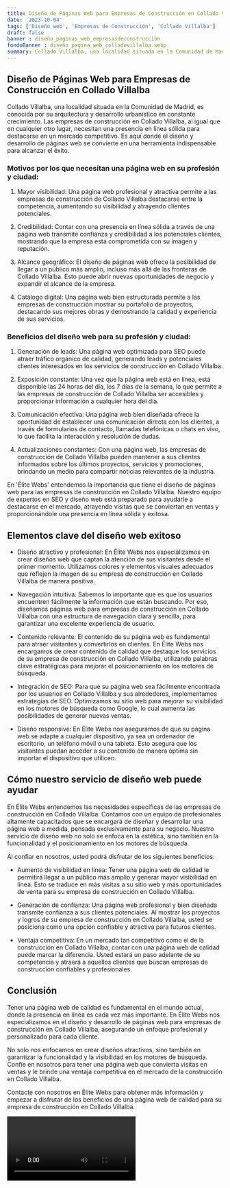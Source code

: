 ```yaml
---
title: Diseño de Páginas Web para Empresas de Construcción en Collado Villalba
date: '2023-10-04'
tags: ['Diseño web', 'Empresas de Construcción', 'Collado Villalba']
draft: false
banner : diseño_paginas_web_empresasdeconstrucción
fondoBanner : diseño_pagina_web_colladovillalba.webp
summary: Collado Villalba, una localidad situada en la Comunidad de Madrid, es conocida por su arquitectura y desarrollo urbanístico en constante crecimiento. Las empresas de construcción en Collado Villalba, al igual que en cualquier otro lugar, necesitan una presencia en línea sólida para destacarse en un mercado competitivo. Es aquí donde el diseño y desarrollo de páginas web se convierte en una herramienta indispensable para alcanzar el éxito.
---
```


## Diseño de Páginas Web para Empresas de Construcción en Collado Villalba

Collado Villalba, una localidad situada en la Comunidad de Madrid, es conocida por su arquitectura y desarrollo urbanístico en constante crecimiento. Las empresas de construcción en Collado Villalba, al igual que en cualquier otro lugar, necesitan una presencia en línea sólida para destacarse en un mercado competitivo. Es aquí donde el diseño y desarrollo de páginas web se convierte en una herramienta indispensable para alcanzar el éxito.

### Motivos por los que necesitan una página web en su profesión y ciudad:

1. Mayor visibilidad: Una página web profesional y atractiva permite a las empresas de construcción de Collado Villalba destacarse entre la competencia, aumentando su visibilidad y atrayendo clientes potenciales.

2. Credibilidad: Contar con una presencia en línea sólida a través de una página web transmite confianza y credibilidad a los potenciales clientes, mostrando que la empresa está comprometida con su imagen y reputación.

3. Alcance geográfico: El diseño de páginas web ofrece la posibilidad de llegar a un público más amplio, incluso más allá de las fronteras de Collado Villalba. Esto puede abrir nuevas oportunidades de negocio y expandir el alcance de la empresa.

4. Catálogo digital: Una página web bien estructurada permite a las empresas de construcción mostrar su portafolio de proyectos, destacando sus mejores obras y demostrando la calidad y experiencia de sus servicios.

### Beneficios del diseño web para su profesión y ciudad:

1. Generación de leads: Una página web optimizada para SEO puede atraer tráfico orgánico de calidad, generando leads y potenciales clientes interesados en los servicios de construcción en Collado Villalba.

2. Exposición constante: Una vez que la página web está en línea, está disponible las 24 horas del día, los 7 días de la semana, lo que permite a las empresas de construcción de Collado Villalba ser accesibles y proporcionar información a cualquier hora del día.

3. Comunicación efectiva: Una página web bien diseñada ofrece la oportunidad de establecer una comunicación directa con los clientes, a través de formularios de contacto, llamadas telefónicas o chats en vivo, lo que facilita la interacción y resolución de dudas.

4. Actualizaciones constantes: Con una página web, las empresas de construcción de Collado Villalba pueden mantener a sus clientes informados sobre los últimos proyectos, servicios y promociones, brindando un medio para compartir noticias relevantes de la industria.

En 'Élite Webs' entendemos la importancia que tiene el diseño de páginas web para las empresas de construcción en Collado Villalba. Nuestro equipo de expertos en SEO y diseño web está preparado para ayudarle a destacarse en el mercado, atrayendo visitas que se conviertan en ventas y proporcionándole una presencia en línea sólida y exitosa.

<GifSeo />

<Cta />

## Elementos clave del diseño web exitoso

- Diseño atractivo y profesional: En Élite Webs nos especializamos en crear diseños web que captan la atención de sus visitantes desde el primer momento. Utilizamos colores y elementos visuales adecuados que reflejen la imagen de su empresa de construcción en Collado Villalba de manera positiva.

- Navegación intuitiva: Sabemos lo importante que es que los usuarios encuentren fácilmente la información que están buscando. Por eso, diseñamos páginas web para empresas de construcción en Collado Villalba con una estructura de navegación clara y sencilla, para garantizar una excelente experiencia de usuario.

- Contenido relevante: El contenido de su página web es fundamental para atraer visitantes y convertirlos en clientes. En Élite Webs nos encargamos de crear contenido de calidad que destaque los servicios de su empresa de construcción en Collado Villalba, utilizando palabras clave estratégicas para mejorar el posicionamiento en los motores de búsqueda.

- Integración de SEO: Para que su página web sea fácilmente encontrada por los usuarios en Collado Villalba y sus alrededores, implementamos estrategias de SEO. Optimizamos su sitio web para mejorar su visibilidad en los motores de búsqueda como Google, lo cual aumenta las posibilidades de generar nuevas ventas.

- Diseño responsive: En Élite Webs nos aseguramos de que su página web se adapte a cualquier dispositivo, ya sea un ordenador de escritorio, un teléfono móvil o una tableta. Esto asegura que los visitantes puedan acceder a su contenido de manera óptima sin importar el dispositivo que utilicen.

## Cómo nuestro servicio de diseño web puede ayudar

En Élite Webs entendemos las necesidades específicas de las empresas de construcción en Collado Villalba. Contamos con un equipo de profesionales altamente capacitados que se encargará de diseñar y desarrollar una página web a medida, pensada exclusivamente para su negocio. Nuestro servicio de diseño web no solo se enfoca en la estética, sino también en la funcionalidad y el posicionamiento en los motores de búsqueda.

Al confiar en nosotros, usted podrá disfrutar de los siguientes beneficios:

- Aumento de visibilidad en línea: Tener una página web de calidad le permitirá llegar a un público más amplio y generar mayor visibilidad en línea. Esto se traduce en más visitas a su sitio web y más oportunidades de venta para su empresa de construcción en Collado Villalba.

- Generación de confianza: Una página web profesional y bien diseñada transmite confianza a sus clientes potenciales. Al mostrar los proyectos y logros de su empresa de construcción en Collado Villalba, usted se posiciona como una opción confiable y atractiva para futuros clientes.

- Ventaja competitiva: En un mercado tan competitivo como el de la construcción en Collado Villalba, contar con una página web de calidad puede marcar la diferencia. Usted estará un paso adelante de su competencia y atraerá a aquellos clientes que buscan empresas de construcción confiables y profesionales.

## Conclusión

Tener una página web de calidad es fundamental en el mundo actual, donde la presencia en línea es cada vez más importante. En Élite Webs nos especializamos en el diseño y desarrollo de páginas web para empresas de construcción en Collado Villalba, asegurando un enfoque profesional y personalizado para cada cliente.

No solo nos enfocamos en crear diseños atractivos, sino también en garantizar la funcionalidad y la visibilidad en los motores de búsqueda. Confíe en nosotros para tener una página web que convierta visitas en ventas y le brinde una ventaja competitiva en el mercado de la construcción en Collado Villalba.

Contacte con nosotros en Élite Webs para obtener más información y empezar a disfrutar de los beneficios de una página web de calidad para su empresa de construcción en Collado Villalba.

<Video />

<CtaBot job='Empresas de Construcción' city='Collado Villalba'/>

<Gmaps query='Collado Villalba+españa+maps' />